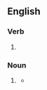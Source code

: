 ==English==

===Verb===
{{head|en|verb form}}

# {{present participle of|en|remodel|nocat=1}}

===Noun===
{{en-noun}}

# {{lb|en|British spelling}} {{alt form|en|remodeling}}
#* {{quote-journal|en|year=1961|month=March|title=The new Glasgow Central signalbox|journal=Trains Illustrated|page=177|text=This principle was therefore incorporated in a large-scale resignalling scheme that has involved: '''remodelling''' of the layout to suit the use of only six running lines across the Clyde, [...]}}